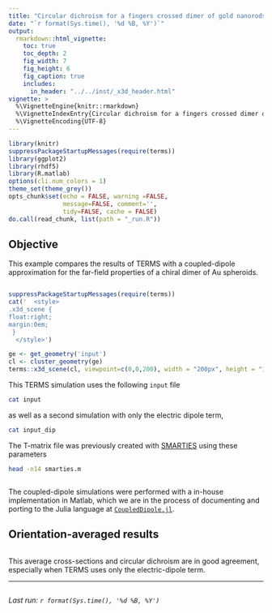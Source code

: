 ```yaml
---
title: "Circular dichroism for a fingers crossed dimer of gold nanorods"
date: "`r format(Sys.time(), '%d %B, %Y')`"
output:
  rmarkdown::html_vignette:
    toc: true
    toc_depth: 2
    fig_width: 7
    fig_height: 6
    fig_caption: true
    includes:
      in_header: "../../inst/_x3d_header.html"
vignette: >
  %\VignetteEngine{knitr::rmarkdown}
  %\VignetteIndexEntry{Circular dichroism for a fingers crossed dimer of gold nanorods}
  %\VignetteEncoding{UTF-8}
---
```


```r
library(knitr)
suppressPackageStartupMessages(require(terms))
library(ggplot2)
library(rhdf5)
library(R.matlab)
options(cli.num_colors = 1)
theme_set(theme_grey())
opts_chunk$set(echo = FALSE, warning =FALSE,
               message=FALSE, comment='', 
               tidy=FALSE, cache = FALSE)
do.call(read_chunk, list(path = "_run.R"))
```

## Objective

This example compares the results of TERMS with a coupled-dipole approximation for the far-field properties of a chiral dimer of Au spheroids.

```r
```


```r
suppressPackageStartupMessages(require(terms))
cat('  <style>
.x3d_scene {
float:right;
margin:0em;
 }
  </style>')

ge <- get_geometry('input')
cl <- cluster_geometry(ge)
terms::x3d_scene(cl, viewpoint=c(0,0,200), width = "200px", height = "150px", default_material='gold')
```

This TERMS simulation uses the following `input` file
```bash
cat input
```

as well as a second simulation with only the electric dipole term,

```bash
cat input_dip
```

The T-matrix file was previously created with [SMARTIES](https://www.wgtn.ac.nz/scps/research/research-groups/raman-lab/numerical-tools/smarties) using these parameters

```bash
head -n14 smarties.m
```

```r
```

The coupled-dipole simulations were performed with a in-house implementation in Matlab, which we are in the process of documenting and porting to the Julia language at [`CoupledDipole.jl`](http://nano-optics.ac.nz/CoupledDipole.jl/dev/gettingstarted/).

## Orientation-averaged results

```r
```

This average cross-sections and circular dichroism are in good agreement, especially when TERMS uses only the electric-dipole term.


-----

```r
```
_Last run: `r format(Sys.time(), '%d %B, %Y')`_
